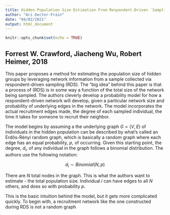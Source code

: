 ```yaml
---
title: Hidden Population Size Estimation From Respondent-Driven `Sampling:` A Network Approach
author: "Ari Decter-Frain"
date: "04/02/2021"
output: html_document
---
```


```r
knitr::opts_chunk$set(echo = TRUE)
```

## Forrest W. Crawford, Jiacheng Wu, Robert Heimer, 2018

This paper proposes a method for estimating the population size of hidden groups by leveraging network information from a sample collected via respondent-driven sampling (RDS). The "big idea" behind this paper is that a process of (RDS) is in some way a function of the total size of the network being sampled. The authors cleverly develop a probability model for how a respondent-driven network will develop, given a particular network size and probability of underlying edges in the network. The model incorporates the actual recruitment edges made, the degree of each sampled individual, the time it takes for someone to recruit their neighbor.

The model begins by assuming a the underlying graph $G = (V, E)$ of individuals in the hidden population can be described by what's called an Erdős-Rényi random graph, which is basically a random graph where each edge has an equal probability, $p$, of occurring. Given this starting point, the degree, $d_i$, of any individual in the graph follows a binomial distribution. The authors use the following notation:

$$
d_i \sim Binomial(N, p)
$$

There are $N$ total nodes in the graph. This is what the authors want to estimate - the total population size. Individual $i$ can have edges to all $N$ others, and does so with probability $p$. 

This is the basic intuition behind the model, but it gets more complicated quickly. To begin with, a recruitment network like the one constructed during RDS is not a random graph





